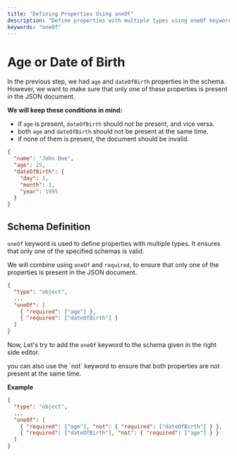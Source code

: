 ```yaml
---
title: "Defining Properties Using oneOf"
description: "Define properties with multiple types using oneOf keyword"
keywords: "oneOf"
---
```


# Age or Date of Birth

In the previous step, we had `age` and `dateOfBirth` properties in the schema. However, we want to make sure that only one of these properties is present in the JSON document.

**We will keep these conditions in mind:**
- if `age` is present, `dateOfBirth` should not be present, and vice versa.
- both `age` and `dateOfBirth` should not be present at the same time.
- if none of them is present, the document should be invalid.

```json 
{
  "name": "John Doe",
  "age": 25,
  "dateOfBirth": {
    "day": 1,
    "month": 1,
    "year": 1995
  }
}
```


## Schema Definition

`oneOf` keyword is used to define properties with multiple types. It ensures that only one of the specified schemas is valid. 

We will combine using `oneOf` and `required`, to ensure that only one of the properties is present in the JSON document.

```json
{
  "type": "object",
  ...
  "oneOf": [
    { "required": ["age"] },
    { "required": ["dateOfBirth"] }
  ]
}
```

Now, Let's try to add the `oneOf` keyword to the schema given in the right side editor.

<GoodToKnowBox>
you can also use the `not` keyword to ensure that both properties are not present at the same time.

**Example**

```json
{
  "type": "object",
  ...
  "oneOf": [
    { "required": ["age"], "not": { "required": ["dateOfBirth"] } },
    { "required": ["dateOfBirth"], "not": { "required": ["age"] } }
  ]
}
```     
</GoodToKnowBox>




